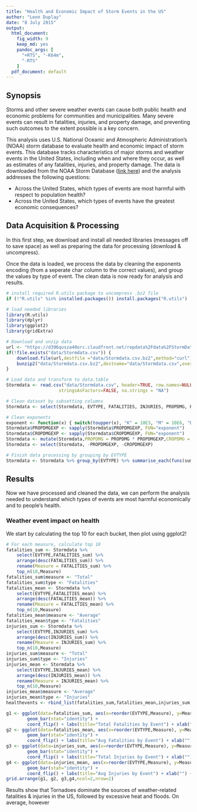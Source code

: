```yaml
---
title: "Health and Economic Impact of Storm Events in the US"
author: "Leon Duplay"
date: "8 July 2015"
output:
  html_document:
    fig_width: 9
    keep_md: yes
    pandoc_args: [
      "+RTS", "-K64m",
      "-RTS"
    ]
  pdf_document: default
---
```


## Synopsis

Storms and other severe weather events can cause both public health and economic problems for communities and municipalities. Many severe events can result in fatalities, injuries, and property damage, and preventing such outcomes to the extent possible is a key concern.

This analysis uses U.S. National Oceanic and Atmospheric Administration's (NOAA) storm database to evaluate health and economic impact of storm events. This database tracks characteristics of major storms and weather events in the United States, including when and where they occur, as well as estimates of any fatalities, injuries, and property damage. The data is downloaded from the NOAA Storm Database ([link here](https://d396qusza40orc.cloudfront.net/repdata%2Fdata%2FStormData.csv.bz2)) and the analysis addresses the following questions:

* Across the United States, which types of events are most harmful with respect to population health?
* Across the United States, which types of events have the greatest economic consequences?

## Data Acquisition & Processing

In this first step, we download and install all needed libraries (messages off to save space) as well as preparing the data for processing (download & uncompress).

Once the data is loaded, we process the data by cleaning the exponents encoding (from a seperate char column to the correct values), and group the values by type of event. The clean data is now ready for analysis and results.

```r
# install required R.utils package to uncompress .bz2 file
if (!"R.utils" %in% installed.packages()) install.packages("R.utils")

# load needed libraries
library(R.utils)
library(dplyr)
library(ggplot2)
library(gridExtra)
```

```r
# Download and unzip data
url <- "https://d396qusza40orc.cloudfront.net/repdata%2Fdata%2FStormData.csv.bz2"
if(!file.exists("data/Stormdata.csv")) {
    download.file(url,destfile ="data/Stormdata.csv.bz2",method="curl")
    bunzip2("data/Stormdata.csv.bz2",destname="data/Stormdata.csv",overwrite=TRUE)
}

# Load data and transform to data.table
Stormdata <- read.csv("data/Stormdata.csv", header=TRUE, row.names=NULL, 
                    stringsAsFactors=FALSE, na.strings = "NA")

# Clean dataset by subsetting columns
Stormdata <- select(Stormdata, EVTYPE, FATALITIES, INJURIES, PROPDMG, PROPDMGEXP, CROPDMG, CROPDMGEXP)

# Clean exponents
exponent <- function(x) { switch(toupper(x), "K" = 10E3, "M" = 10E6, "B" = 10E9 , 1)}
Stormdata$PROPDMGEXP <- sapply(Stormdata$PROPDMGEXP, FUN="exponent")
Stormdata$CROPDMGEXP <- sapply(Stormdata$CROPDMGEXP, FUN="exponent")
Stormdata <- mutate(Stormdata,PROPDMG = PROPDMG * PROPDMGEXP,CROPDMG = CROPDMG * CROPDMGEXP)
Stormdata <- select(Stormdata, -PROPDMGEXP, -CROPDMGEXP)

# Finish data processing by grouping by EVTYPE
Stormdata <- Stormdata %>% group_by(EVTYPE) %>% summarise_each(funs(sum,mean))
```

## Results

Now we have processed and cleaned the data, we can perform the analysis needed to understand which types of events are most harmful economically and to people's health.

### Weather event impact on health

We start by calculating the top 10 for each bucket, then plot using ggplot2!

```r
# For each measure, calculate top 10
fatalities_sum <- Stormdata %>% 
    select(EVTYPE,FATALITIES_sum) %>% 
    arrange(desc(FATALITIES_sum)) %>% 
    rename(Measure = FATALITIES_sum) %>%
    top_n(10,Measure)
fatalities_sum$measure <- "Total"
fatalities_sum$type <- "Fatalities"
fatalities_mean <- Stormdata %>% 
    select(EVTYPE,FATALITIES_mean) %>% 
    arrange(desc(FATALITIES_mean)) %>% 
    rename(Measure = FATALITIES_mean) %>%
    top_n(10,Measure)
fatalities_mean$measure <- "Average"
fatalities_mean$type <- "Fatalities"
injuries_sum <- Stormdata %>% 
    select(EVTYPE,INJURIES_sum) %>% 
    arrange(desc(INJURIES_sum)) %>% 
    rename(Measure = INJURIES_sum) %>%
    top_n(10,Measure)
injuries_sum$measure <- "Total"
injuries_sum$type <- "Injuries"
injuries_mean <- Stormdata %>% 
    select(EVTYPE,INJURIES_mean) %>% 
    arrange(desc(INJURIES_mean)) %>%
    rename(Measure = INJURIES_mean) %>%
    top_n(10,Measure)
injuries_mean$measure <- "Average"
injuries_mean$type <- "Injuries"
healthevents <- rbind_list(fatalities_sum,fatalities_mean,injuries_sum,injuries_mean)
```

```r
g1 <- ggplot(data=fatalities_sum, aes(x=reorder(EVTYPE,Measure), y=Measure)) + 
        geom_bar(stat="identity") + 
        coord_flip() + labs(title="Total Fatalities by Event") + xlab("") + ylab("")
g2 <- ggplot(data=fatalities_mean, aes(x=reorder(EVTYPE,Measure), y=Measure)) + 
        geom_bar(stat="identity") +
        coord_flip() + labs(title="Avg Fatalities by Event") + xlab("") + ylab("")
g3 <- ggplot(data=injuries_sum, aes(x=reorder(EVTYPE,Measure), y=Measure)) + 
        geom_bar(stat="identity") +
        coord_flip() + labs(title="Total Injuries by Event") + xlab("") + ylab("")
g4 <- ggplot(data=injuries_mean, aes(x=reorder(EVTYPE,Measure), y=Measure)) + 
        geom_bar(stat="identity") +
        coord_flip() + labs(title="Avg Injuries by Event") + xlab("") + ylab("")
grid.arrange(g1, g2, g3,g4,ncol=2,nrow=2)

```

Results show that Tornadoes dominate the sources of weather-related fatalities & injuries in the US, followed by excessive heat and floods. On average, however